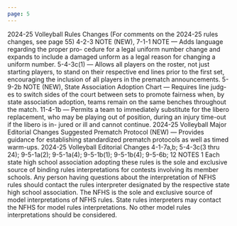 ```yaml
---
page: 5
---
```


2024-25 Volleyball Rules Changes (For comments on the 2024-25 rules changes, see page 55) 4-2-3 NOTE (NEW), 7-1-1 NOTE — Adds language regarding the proper pro- cedure for a legal uniform number change and expands to include a damaged unform as a legal reason for changing a uniform number. 5-4-3c(1) — Allows all players on the roster, not just starting players, to stand on their respective end lines prior to the first set, encouraging the inclusion of all players in the prematch announcements. 5-9-2b NOTE (NEW), State Association Adoption Chart — Requires line judg- es to switch sides of the court between sets to promote fairness when, by state association adoption, teams remain on the same benches throughout the match. 11-4-1b — Permits a team to immediately substitute for the libero replacement, who may be playing out of position, during an injury time-out if the libero is in- jured or ill and cannot continue. 2024-25 Volleyball Major Editorial Changes Suggested Prematch Protocol (NEW) — Provides guidance for establishing standardized prematch protocols as well as timed warm-ups. 2024-25 Volleyball Editorial Changes 4-1-7a,b; 5-4-3c(3 thru 24); 9-5-1a(2); 9-5-1a(4); 9-5-1b(1); 9-5-1b(4); 9-5-6b; 12 NOTES 1 Each state high school association adopting these rules is the sole and exclusive source of binding rules interpretations for contests involving its member schools. Any person having questions about the interpretation of NFHS rules should contact the rules interpreter designated by the respective state high school association. The NFHS is the sole and exclusive source of model interpretations of NFHS rules. State rules interpreters may contact the NFHS for model rules interpretations. No other model rules interpretations should be considered.
